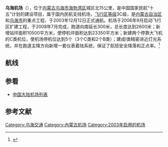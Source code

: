 {{coord|39|47|31.35|N|106|48|12.17|E|display=title}}
{{Infobox airport
| name             = 乌海机场<br/> Wuhai Airport
| image            = 
| type             = 民用
| operator         = 
| city-served      = [[内蒙古自治区|内蒙古自治区]][[乌海|乌海]]
| opened           = 2003年
| elevation-m      = 1100
| distance_to_city = 15公里
| IATA             = WUA
| ICAO             = ZBUH
| coordinates      = 
| r1-number        = 01/19
| r1-length-f      = 8530
| r1-length-m      = 2600
| r1-surface       = 混凝土
}}
'''乌海机场'''（{{airport codes|WUA|ZBUH}}），位于[[内蒙古|内蒙古]][[乌海市|乌海市]][[海勃湾区|海勃湾区]]城区北15公里，是中国国家民航“十五”计划的建设项目，属于国内民航支线机场，[[机场飞行区等级|飞行区等级]]3C级，是[[内蒙古自治区|内蒙古自治区]]和[[乌海市|乌海市]]的重点工程，于2003年12月12日正式通航。机场于2006年9月启动飞行区扩建工程，于2008年7月完成，跑道向南延长300米，总长度达到2600米；新增站坪面积10500平方米，使停机坪面积达到23350平方米；新建两个停靠大飞机的C类机位，使机场停机位达到5个（3个C类和2个B类）；建成I类精密进近灯光系统，并在跑道主降方向新增一套仪表着陆系统，保证了航班安全降落和正点率。<ref>{{Cite web
 |language    = zh-hans
 |title       = 乌海机场飞行区扩建工程完工 今后可起降大型飞机
 |date        = 2008-07-28
 |accessdate  = 2013-02-03
 |url         = http://www.wuhai.gov.cn/zwgk/ztzl/rdgz/b53f2fcd_3496_4f3c_8360_79ba41711c48.html
 |deadurl     = yes
 |archiveurl  = https://web.archive.org/web/20160324203359/http://www.wuhai.gov.cn/zwgk/ztzl/rdgz/b53f2fcd_3496_4f3c_8360_79ba41711c48.html
 |archivedate = 2016-03-24
}}</ref>

==航线==
{{Airport-dest-list
|[[中国国际航空|中国国际航空]]| [[北京大興國際机场|北京/大興]]
|[[海南航空|海南航空]]| [[北京首都国际机场|北京/首都]]
|[[春秋航空|春秋航空]]| [[深圳宝安国际机场|深圳]]
|[[華夏航空|華夏航空]]| [[呼和浩特白塔国际机场|呼和浩特]]
|[[重慶航空|重慶航空]]| [[重慶江北國際機場|重慶]]、[[呼和浩特白塔国际机场|呼和浩特]]
}}

==参看==
*[[中国大陆机场列表|中国大陆机场列表]] 


== 参考文献 ==
<div class="references-small">
<references />
</div>

{{中华人民共和国机场}}

[[Category:乌海交通|Category:乌海交通]]
[[Category:內蒙古机场|Category:內蒙古机场]]
[[Category:2003年启用的机场|Category:2003年启用的机场]]